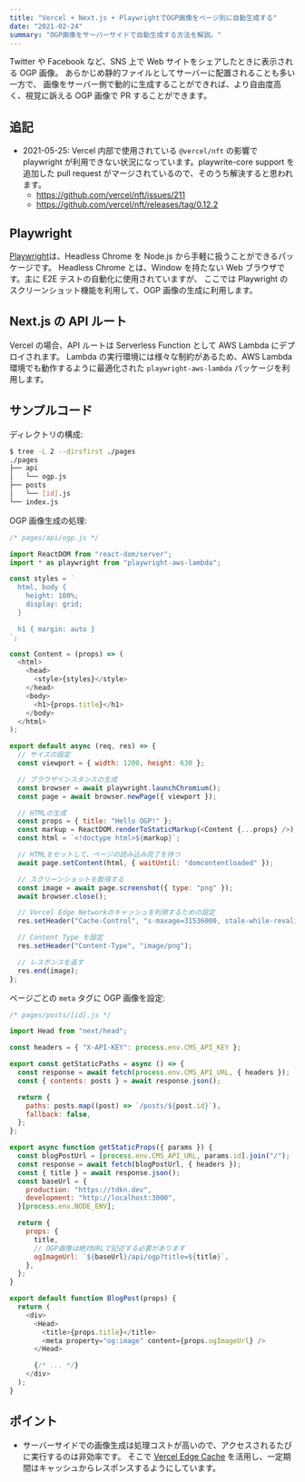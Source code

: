 ```yaml
---
title: "Vercel + Next.js + PlaywrightでOGP画像をページ別に自動生成する"
date: "2021-02-24"
summary: "OGP画像をサーバーサイドで自動生成する方法を解説。"
---
```


Twitter や Facebook など、SNS 上で Web サイトをシェアしたときに表示される OGP 画像。
あらかじめ静的ファイルとしてサーバーに配置されることも多い一方で、
画像をサーバー側で動的に生成することができれば、より自由度高く、視覚に訴える OGP 画像で PR することができます。

## 追記

- 2021-05-25: Vercel 内部で使用されている `@vercel/nft` の影響で playwright が利用できない状況になっています。playwrite-core support を追加した pull request がマージされているので、そのうち解決すると思われます。
  - https://github.com/vercel/nft/issues/211
  - https://github.com/vercel/nft/releases/tag/0.12.2

## Playwright

[Playwright](https://playwright.dev/)は、Headless Chrome を Node.js から手軽に扱うことができるパッケージです。
Headless Chrome とは、Window を持たない Web ブラウザです。主に E2E テストの自動化に使用されていますが、
ここでは Playwright のスクリーンショット機能を利用して、OGP 画像の生成に利用します。

## Next.js の API ルート

Vercel の場合、API ルートは Serverless Function として AWS Lambda にデプロイされます。
Lambda の実行環境には様々な制約があるため、AWS Lambda 環境でも動作するように最適化された `playwright-aws-lambda` パッケージを利用します。

## サンプルコード

ディレクトリの構成:

```bash
$ tree -L 2 --dirsfirst ./pages
./pages
├── api
│   └── ogp.js
├── posts
│   └── [id].js
└── index.js
```

OGP 画像生成の処理:

```js
/* pages/api/ogp.js */

import ReactDOM from "react-dom/server";
import * as playwright from "playwright-aws-lambda";

const styles = `
  html, body {
    height: 100%;
    display: grid;
  }

  h1 { margin: auto }
`;

const Content = (props) => (
  <html>
    <head>
      <style>{styles}</style>
    </head>
    <body>
      <h1>{props.title}</h1>
    </body>
  </html>
);

export default async (req, res) => {
  // サイズの設定
  const viewport = { width: 1200, height: 630 };

  // ブラウザインスタンスの生成
  const browser = await playwright.launchChromium();
  const page = await browser.newPage({ viewport });

  // HTMLの生成
  const props = { title: "Hello OGP!" };
  const markup = ReactDOM.renderToStaticMarkup(<Content {...props} />);
  const html = `<!doctype html>${markup}`;

  // HTMLをセットして、ページの読み込み完了を待つ
  await page.setContent(html, { waitUntil: "domcontentloaded" });

  // スクリーンショットを取得する
  const image = await page.screenshot({ type: "png" });
  await browser.close();

  // Vercel Edge Networkのキャッシュを利用するための設定
  res.setHeader("Cache-Control", "s-maxage=31536000, stale-while-revalidate");

  // Content Type を設定
  res.setHeader("Content-Type", "image/png");

  // レスポンスを返す
  res.end(image);
};
```

ページごとの `meta` タグに OGP 画像を設定:

```js
/* pages/posts/[id].js */

import Head from "next/head";

const headers = { "X-API-KEY": process.env.CMS_API_KEY };

export const getStaticPaths = async () => {
  const response = await fetch(process.env.CMS_API_URL, { headers });
  const { contents: posts } = await response.json();

  return {
    paths: posts.map((post) => `/posts/${post.id}`),
    fallback: false,
  };
};

export async function getStaticProps({ params }) {
  const blogPostUrl = [process.env.CMS_API_URL, params.id].join("/");
  const response = await fetch(blogPostUrl, { headers });
  const { title } = await response.json();
  const baseUrl = {
    production: "https://tdkn.dev",
    development: "http://localhost:3000",
  }[process.env.NODE_ENV];

  return {
    props: {
      title,
      // OGP画像は絶対URLで記述する必要があります
      ogImageUrl: `${baseUrl}/api/ogp?title=${title}`,
    },
  };
}

export default function BlogPost(props) {
  return (
    <div>
      <Head>
        <title>{props.title}</title>
        <meta property="og:image" content={props.ogImageUrl} />
      </Head>

      {/* ... */}
    </div>
  );
}
```

## ポイント

- サーバーサイドでの画像生成は処理コストが高いので、アクセスされるたびに実行するのは非効率です。
  そこで [Vercel Edge Cache](https://vercel.com/docs/edge-network/caching) を活用し、一定期間はキャッシュからレスポンスするようにしています。
